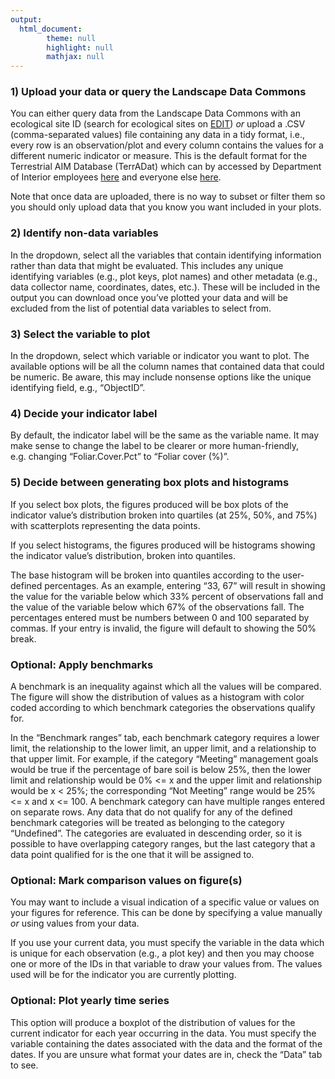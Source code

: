 ```yaml
---
output:
  html_document:
        theme: null
        highlight: null
        mathjax: null
---
```


### 1) Upload your data or query the Landscape Data Commons
You can either query data from the Landscape Data Commons with an ecological site ID (search for ecological sites on [EDIT](https://edit.jornada.nmsu.edu)) *or* upload a .CSV (comma-separated values) file containing any data in a tidy format, i.e., every row is an observation/plot and every column contains the values for a different numeric indicator or measure. This is the default format for the Terrestrial AIM Database (TerrADat) which can by accessed by Department of Interior employees [here](https://aim.landscapetoolbox.org/aim-data-portal) and everyone else [here](https://landscape.blm.gov/geoportal/catalog/main/home.page).

Note that once data are uploaded, there is no way to subset or filter them so you should only upload data that you know you want included in your plots.

### 2) Identify non-data variables
In the dropdown, select all the variables that contain identifying information rather than data that might be evaluated. This includes any unique identifying variables (e.g., plot keys, plot names) and other metadata (e.g., data collector name, coordinates, dates, etc.). These will be included in the output you can download once you've plotted your data and will be excluded from the list of potential data variables to select from.

### 3) Select the variable to plot
In the dropdown, select which variable or indicator you want to plot. The available options will be all the column names that contained data that could be numeric. Be aware, this may include nonsense options like the unique identifying field, e.g., "ObjectID".

### 4) Decide your indicator label
By default, the indicator label will be the same as the variable name. It may make sense to change the label to be clearer or more human-friendly, e.g. changing "Foliar.Cover.Pct" to "Foliar cover (%)".

### 5) Decide between generating box plots and histograms
If you select box plots, the figures produced will be box plots of the indicator value's distribution broken into quartiles (at 25%, 50%, and 75%) with scatterplots representing the data points.

If you select histograms, the figures produced will be histograms showing the indicator value's distribution, broken into quantiles.

The base histogram will be broken into quantiles according to the user-defined percentages. As an example, entering "33, 67" will result in showing the value for the variable below which 33% percent of observations fall and the value of the variable below which 67% of the observations fall. The percentages entered must be numbers between 0 and 100 separated by commas. If your entry is invalid, the figure will default to showing the 50% break.

### Optional: Apply benchmarks
A benchmark is an inequality against which all the values will be compared. The figure will show the distribution of values as a histogram with color coded according to which benchmark categories the observations qualify for.

In the "Benchmark ranges" tab, each benchmark category requires a lower limit, the relationship to the lower limit, an upper limit, and a relationship to that upper limit. For example, if the category "Meeting" management goals would be true if the percentage of bare soil is below 25%, then the lower limit and relationship would be 0% <= x and the upper limit and relationship would be x < 25%; the corresponding "Not Meeting" range would be 25% <= x and x <= 100. A benchmark category can have multiple ranges entered on separate rows. Any data that do not qualify for any of the defined benchmark categories will be treated as belonging to the category "Undefined". The categories are evaluated in descending order, so it is possible to have overlapping category ranges, but the last category that a data point qualified for is the one that it will be assigned to.

### Optional: Mark comparison values on figure(s)
You may want to include a visual indication of a specific value or values on your figures for reference. This can be done by specifying a value manually *or* using values from your data.

If you use your current data, you must specify the variable in the data which is unique for each observation (e.g., a plot key) and then you may choose one or more of the IDs in that variable to draw your values from. The values used will be for the indicator you are currently plotting.

### Optional: Plot yearly time series
This option will produce a boxplot of the distribution of values for the current indicator for each year occurring in the data. You must specify the variable containing the dates associated with the data and the format of the dates. If you are unsure what format your dates are in, check the "Data" tab to see.